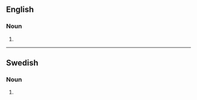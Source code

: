 ==English==

===Noun===
{{head|en|noun form}}

# {{plural of|oboist|lang=en}}

----

==Swedish==

===Noun===
{{head|sv|noun form}}

# {{sv-noun-form-indef-gen|oboist}}